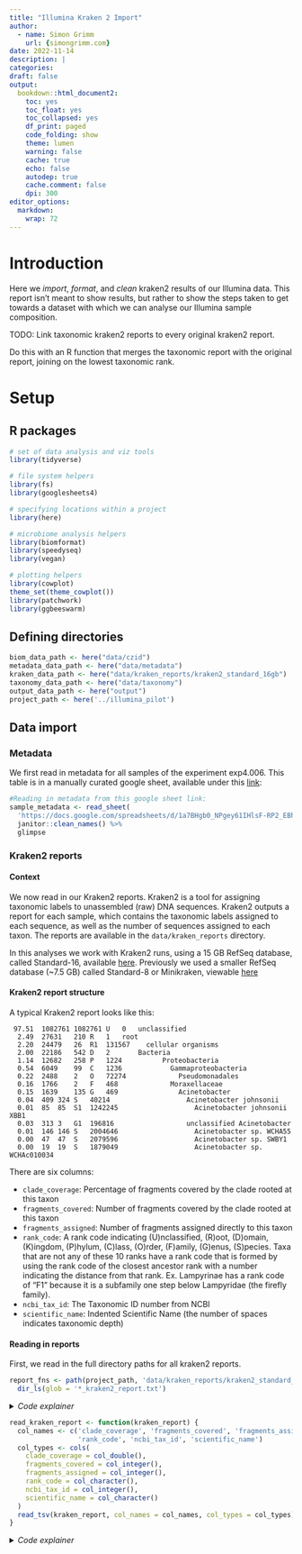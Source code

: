 ```yaml
---
title: "Illumina Kraken 2 Import"
author:
  - name: Simon Grimm
    url: {simongrimm.com}
date: 2022-11-14
description: |
categories:
draft: false
output:
  bookdown::html_document2:
    toc: yes
    toc_float: yes
    toc_collapsed: yes
    df_print: paged
    code_folding: show
    theme: lumen
    warning: false
    cache: true
    echo: false
    autodep: true
    cache.comment: false
    dpi: 300
editor_options:
  markdown:
    wrap: 72
---
```




# Introduction
Here we *import*, *format*, and *clean* kraken2 results of our Illumina data. This report isn't meant to show results, but rather to show the steps taken to get towards a dataset with which we can analyse our Illumina sample composition.

TODO: Link taxonomic kraken2 reports to every original kraken2 report.

Do this with an R function that merges the taxonomic report with the original report, joining on the lowest taxonomic rank.

# Setup

## R packages

```r
# set of data analysis and viz tools
library(tidyverse)

# file system helpers
library(fs)
library(googlesheets4)

# specifying locations within a project
library(here)

# microbiome analysis helpers
library(biomformat)
library(speedyseq)
library(vegan)

# plotting helpers
library(cowplot)
theme_set(theme_cowplot())
library(patchwork)
library(ggbeeswarm)
```

## Defining directories

```r
biom_data_path <- here("data/czid")
metadata_data_path <- here("data/metadata")
kraken_data_path <- here("data/kraken_reports/kraken2_standard_16gb")
taxonomy_data_path <- here("data/taxonomy")
output_data_path <- here("output")
project_path <- here('../illumina_pilot')
```

## Data import

### Metadata
We first read in metadata for all samples of the experiment exp4.006. This table is in a manually curated google sheet, available under this [link](https://docs.google.com/spreadsheets/d/1a7BHgb0_NPgey61IHlsF-RP2_EBhAUyW4e377oHQs1k/edit):
```r
#Reading in metadata from this google sheet link:
sample_metadata <- read_sheet(
  'https://docs.google.com/spreadsheets/d/1a7BHgb0_NPgey61IHlsF-RP2_EBhAUyW4e377oHQs1k/edit') %>%
  janitor::clean_names() %>%
  glimpse
```

### Kraken2 reports

#### Context

We now read in our Kraken2 reports. Kraken2 is a tool for assigning taxonomic labels to unassembled (raw) DNA sequences. Kraken2 outputs a report for each sample, which contains the taxonomic labels assigned to each sequence, as well as the number of sequences assigned to each taxon. The reports are available in the `data/kraken_reports` directory.

In this analyses we work with Kraken2 runs, using a 15 GB RefSeq database, called Standard-16, available [here](https://benlangmead.github.io/aws-indexes/k2). Previously we used a smaller RefSeq database (~7.5 GB) called Standard-8 or Minikraken, viewable [here](https://benlangmead.github.io/aws-indexes/k2#:~:text=to%20use%20it.-,Kraken%202%20/%20Bracken%20Refseq%20indexes,-Starting%20Fall%202020)

#### Kraken2 report structure

A typical Kraken2 report looks like this:

```
 97.51	1082761	1082761	U	0	unclassified
  2.49	27631	210	R	1	root
  2.20	24479	26	R1	131567	  cellular organisms
  2.00	22186	542	D	2	    Bacteria
  1.14	12682	258	P	1224	      Proteobacteria
  0.54	6049	99	C	1236	        Gammaproteobacteria
  0.22	2488	2	O	72274	          Pseudomonadales
  0.16	1766	2	F	468	            Moraxellaceae
  0.15	1639	135	G	469	              Acinetobacter
  0.04	409	324	S	40214	                Acinetobacter johnsonii
  0.01	85	85	S1	1242245	                  Acinetobacter johnsonii XBB1
  0.03	313	3	G1	196816	                unclassified Acinetobacter
  0.01	146	146	S	2004646	                  Acinetobacter sp. WCHA55
  0.00	47	47	S	2079596	                  Acinetobacter sp. SWBY1
  0.00	19	19	S	1879049	                  Acinetobacter sp. WCHAc010034
```

There are six columns:

 - `clade_coverage`: Percentage of fragments covered by the clade rooted at this taxon
 - `fragments_covered`: Number of fragments covered by the clade rooted at this taxon
 - `fragments_assigned`: Number of fragments assigned directly to this taxon
 - `rank_code`: A rank code indicating (U)nclassified, (R)oot, (D)omain, (K)ingdom, (P)hylum, (C)lass,
(O)rder, (F)amily, (G)enus, (S)pecies. Taxa that are not any of these 10 ranks have a
rank code that is formed by using the rank code of the closest ancestor rank with a
number indicating the distance from that rank. Ex. Lampyrinae has a rank code of
“F1” because it is a subfamily one step below Lampyridae (the firefly family).
 - `ncbi_tax_id`: The Taxonomic ID number from NCBI
 - `scientific_name`: Indented Scientific Name (the number of spaces indicates  taxonomic depth)

#### Reading in reports

First, we read in the full directory paths for all kraken2 reports.
```r
report_fns <- path(project_path, 'data/kraken_reports/kraken2_standard_16gb') %>%
  dir_ls(glob = '*_kraken2_report.txt')
```
<details>
  <summary>*Code explainer*</summary>
  `dir_ls` returns a vector of file paths. `Glob` allows us to use regex, matching any file path that ends with `_kraken2_report.txt`.
</details>
```r
read_kraken_report <- function(kraken_report) {
  col_names <- c('clade_coverage', 'fragments_covered', 'fragments_assigned',
                 'rank_code', 'ncbi_tax_id', 'scientific_name')
  col_types <- cols(
    clade_coverage = col_double(),
    fragments_covered = col_integer(),
    fragments_assigned = col_integer(),
    rank_code = col_character(),
    ncbi_tax_id = col_integer(),
    scientific_name = col_character()
  )
  read_tsv(kraken_report, col_names = col_names, col_types = col_types)
}
```
<details>
  <summary>*Code explainer*</summary>
  Defining a function to read in a kraken2 report. We specify the column names (`col_names) and types (`col_types`), and then use `read_tsv` to read in the given `kraken_report`.
</details>
```r
names(report_fns) <- str_extract(report_fns %>% path_file, '^.*(?=_kraken2_report.txt)')
kraken_reports <- map_dfr(report_fns, read_kraken_report, .id = 'sample')
```
<details>
  <summary>*Code explainer*</summary>
  Here we use `names()` to assign the respective sample number to each object in the vector `report_fns`, where the sample number is in the file name within the `report_fns` path file.
  We extract the file name using this regular expression `'^.*(?=kraken2_report.txt)'`. This expression
  - returns everything before the first occurrence of `kraken2_report.txt` by anchoring the start of the string (^),
  - matching any character (.= any character, * any length of text),
  - and then stopping at the first `kraken2_report.txt`.

  Next we read in each kraken2 report into an R data table. This is done with the `map_dfr` function, which maps a function onto each element of a vector, and then combines the output into a data frame.
<details>
#### Linking kraken2 reports with taxonomic information

We now want to link the resulting kraken2 dataframe with information about the full upstream taxonomy of each taxa present in `kraken2_sample_reports`.

These full taxonomies can either be created by [Kraken]([manual](https://github.com/DerrickWood/kraken2/blob/master/docs/MANUAL.markdown#:~:text=provide%20the%20option-,%2D%2Duse%2Dmpa%2Dstyle,-that%20can%20be)), or through a KrakenTools script, kraken2mpa.py, which is available [here](https://github.com/naobservatory/KrakenTools).

```r
##Integrate the following code into the mag pipeline.
#<!-- for file in data/kraken_reports/kraken2_standard_16gb/*.txt
#do
#	python3 local_scripts/KrakenTools/kreport2mpa_older_version.py -r $file -o $file.mpa
#done
#
#mkdir output/kraken/kraken2_standard_16gb
#for file in data/kraken_reports/kraken2_standard_16gb/*.mpa
#do
#  mv $file output/kraken/kraken2_standard_16gb
#done -->
```

```r
taxonomy_fns <- path(output_data_path, '/kraken/kraken2_standard_16gb') %>%
  dir_ls(glob = '*_kraken2_report.txt.mpa') %>%
  glimpse()
```
<details>
  <summary>*Code explainer*</summary>
  Again, `dir_ls` returns a vector of file paths. `Glob` allows us to use regex, matching any file path that ends with `_kraken2_report.txt.mpa`, thus matching all taxonomy reports.
</details>
```r
read_kraken_taxonomy <- function(kraken_taxonomy) {
  col_names <- c('full_taxonomy', 'fragments_covered')
  col_types <- cols(
    full_taxonomy = col_character(),
    fragments_covered = col_integer()
  )
  read_tsv(kraken_taxonomy, col_names = col_names, col_types = col_types)
}
```
<details>
  <summary>*Code explainer*</summary>
  Defining a function to read in a kraken2 taxonomy report (txt.mpa). We specify the column names (`col_names) and types (`col_types`), and then use `read_tsv` to read in the given `kraken_t`.
</details>
```r
names(taxonomy_fns) <- str_extract(taxonomy_fns %>% path_file, '^.*(?=_kraken2_report.txt.mpa)')
kraken_taxonomies <- map_dfr(taxonomy_fns, read_kraken_taxonomy, .id = 'sample') %>%
  mutate_if(is.character, tolower) %>%
  mutate_if(is.character, ~str_replace_all(., ' ', '_')) %>%
  glimpse()
```

Now we want to turn the full taxonomy column into several taxonomic ranks. We can do this by splitting the full taxonomy column on the |.
```r
#Finish explainer of code below
kraken_taxonomies_expanded <- kraken_taxonomies %>%
  mutate(
    kingdom = str_extract(full_taxonomy, "(?<=^k__)[^|]+"),
    phylum  = str_extract(full_taxonomy, "(?<=p__)[^|]+"),
    class   = str_extract(full_taxonomy, "(?<=c__)[^|]+"),
    order   = str_extract(full_taxonomy, "(?<=o__)[^|]+"),
    family  = str_extract(full_taxonomy, "(?<=f__)[^|]+"),
    genus   = str_extract(full_taxonomy, "(?<=g__)[^|]+"),
    species = str_extract(full_taxonomy, "(?<=s__)[^|]+")
  )

```
<details>
  <summary>*Code explainer*</summary>
  Positive Lookbehind (?<=c__)
  Assert that the Regex below matches
  c__ matches the characters c__ literally (case sensitive)
  Match a single character not present in the list below [^|]
  + matches the previous token between one and unlimited times, as many times as possible, giving back as needed (greedy)
  | matches the character | with index 12410 (7C16 or 1748) literally (case sensitive)
</details>

```


```r
taxonomy_reference <- read_csv(path(taxonomy_data_path, 'taxonomy_reference.csv'), skip = 1) %>%
  janitor::clean_names() %>%
  # remove unused columns
  select(where(~!all(is.na(.)))) %>%
  mutate_if(is.character, tolower) %>%
  mutate_if(is.character, ~str_replace_all(., ' ', '_')) %>%
  glimpse
```

## Linking genome composition information with kraken2 entries

We have useful metadata about ~all viral species in the ICTV table ([source](https://ictv.global/vmr)), viewable as a google sheet [here](https://docs.google.com/spreadsheets/d/1mufrHxLlTnDR37YLnWeauXYXTm0dZKXYoPOiMemP2GY/edit?usp=sharing).

We have **three different ways** of linking viruses persent in the kraken2 reports with the ICTV table:

 1. Link entries by species name.
 2. Link virus genome composition by identifying common higher taxonomic lebels (e.g. family, genus, order, etc.) between the ICTV table and the kraken2 reports. These higher taxonomic levels would need to only have one possible genome composition state.

### Linking entries by species name

Let's try to link the viruses by species name first.

First, we subset all viral species taxonomies from the kraken2 taxonomic reports.
```r
kraken_viral_species <- kraken_taxonomies_expanded %>%
  # Extracting all Viruses
  filter(kingdom == 'viruses') %>%
  # Dropping all rows with NA values in the species column
  filter(!is.na(species)) %>%
  glimpse()
```

Then we define two functions both creating a vector, returning TRUE if a given **species** or **genus** name is present in the ICTV table.

```r
logical_virus_presence <- function(virus) {
  if (virus %in% taxonomy_reference$species) {
    return(TRUE)
  } else if (virus %in% taxonomy_reference$virus_name_s) {
    return(TRUE)
  } else {
    return(FALSE)
}}

logical_genus_presence <- function(genus) {
  if (genus %in% taxonomy_reference$genus) {
    return(TRUE)
  } else {
    return(FALSE)
}}
```

Running functions on our subset taxnomies `kraken_viral_species`. We can then combine the results to end up with a logical vector, indicating true wherever either a kraken species or a genus matches in the ICTV table.

```r
virus_present <- map(kraken_viral_species$species, logical_virus_presence) %>%
  as.logical()

genus_present <- map(kraken_viral_species$genus, logical_genus_presence) %>%
  as.logical()

virus_or_genus_present <- (virus_present | genus_present) %>%
  sum() %>%
  glimpse
```
<details>
  <summary>*Code explainer*</summary>
  | is a logical OR operator, which returns TRUE if either of the two arguments are TRUE. We can use this to combine the results of the two functions, to end up with a logical vector, indicating true wherever either a kraken species or a genus matches in the ICTV table. More on Boolean algebra can be found [here](https://r4ds.hadley.nz/logicals.html#fig-bool-ops:~:text=Once%20you%20have%20multiple%20logical%20vectors%2C%20you%20can%20combine%20them%20together%20using%20Boolean%20algebra.%20In%20R%2C%20%26%20is%20%E2%80%9Cand%E2%80%9D%2C%20%7C%20is%20%E2%80%9Cor%E2%80%9D%2C%20!%20is%20%E2%80%9Cnot%E2%80%9D%2C%20and%20xor()%20is%20exclusive%20or2.)
</details>

Doing this we find that only **`r virus_or_genus_present`** of the **`r length(kraken_viral_species$species)`** species in the kraken2 match onto the ICTV table, either by species or genus name. This equates to **`r round((virus_or_genus_present / length(kraken_viral_species$species) *100))` %** of species in our kraken2 analyses.

### Linking entries through higher taxonomic ranks

We could thus try to link genome composition to our kraken2 species', by identifying higher taxonomic ranks that are more likely to be homogenous between both ICTV and Kraken2 taxonomies. We've previously created these taxonomies this by using kreport2mpa.py; the output files are found under `output/kraken/kraken2_standard_16gb/*.txt.mpa`.

Next, we want to identify on which taxonomic level we want to link entries. We do this by figuring out which taxonomic level in the ICTV table is easily linkable while also maintaining unique genome composition.

TODO - delete the latter: As seen below there are more than 1400 species that do not have the same genome composition as other species in their genus. This means that we cannot link entries by genus, as this would result in a lot of misclassifications.

**As of now it seems we will have to link entries in various ways, as there is no single taxonomic level that is both homogenous and linkable.**



### Reflecting on what I'm trying to do here

I have now created full taxonomies for the kraken2 data. What we now want to do is link the genome composition info of the ICTV table to our kraken2 species data, either linking on species or genus. For this we
 1. String split genome composition information along into four columns containing i) single stranded or double stranded, ii) DNA, and RNA, iii) and + or - or +/-, and iv) RT or non -RT.
 2. Then we match the kraken2 data, first on species where we add all genome composition information.
 3. For sequences that do not match on species, we match on genus. Here we group_by genus, checking if any genome composition information is **ambiquous**. If this is the case, we will enter that value. If there is no value for this category of genome composition, we will return NA.


```r
#Pseudocode: Add four columns, each containing a single genome composition category
taxonomy_reference_split_genome_comp <- taxonomy_reference %>%
  mutate(
    single_stranded_double_stranded = str_extract(genome_composition, 'ss|ds'),
    dna_rna = str_extract(genome_composition, 'dna|rna'),
    plus_minus = str_extract(genome_composition, '\\(\\+\\)|\\(\\-\\)|\\(\\+/-\\)'),
    rt_non_rt = str_extract(genome_composition, '-rt|non-rt')
  )

#Count number of occurences for each of unique genome composition
count_subset_genome_composition <- function (taxonomy_reference_split_genome_comp) {
  #Count number of occurences for each of unique genome composition
  taxonomy_reference_split_genome_comp %>%
    count(single_stranded_double_stranded) %>%
    print

  taxonomy_reference_split_genome_comp %>%
    count(dna_rna) %>%
    print

  taxonomy_reference_split_genome_comp %>%
    count(plus_minus) %>%
    print

  taxonomy_reference_split_genome_comp %>%
    count(rt_non_rt) %>%
    print
}

count_subset_genome_composition(taxonomy_reference_split_genome_comp)

```


Linking taxonomic information to `kraken_viral_species` by species

```r
kraken_reports_with_taxonomies_viral_species <- kraken_viral_species %>%
  select(!full_taxonomy) %>% #Dropping full taxonomy column as information is now redundant
    left_join(
      kraken_reports %>% #Subselecting all rows of interest
        select(
          sample,
          scientific_name,
          clade_coverage,
          fragments_assigned,
          ncbi_tax_id) %>%
        mutate_if(is.character, tolower) %>%
        mutate_if(is.character, ~str_replace_all(., ' ', '_')), #Turning all character variables into snake_case
      by = c('species' = 'scientific_name', 'sample' = 'sample') #Joining on species name and sample
    )
```
<details>
  <summary>*Code explainer*</summary>
  TODO: Explain by clause
  It is important to use `by` with both `sample` and `species` as there are multiple entries for the same species in the kraken2 report. This is because the same species can be found in multiple samples. We thus need to join on the unique combinations of species and sample.
</details>
```

Adding viral genome composition info to `kraken_viral_species_complete`

```r

create_gen_comp_records_on_species <- function(line_species) {
  mutate(
        single_stranded_double_stranded = taxonomy_reference_split_genome_comp %>%
          filter(species == line_species) %>%
          pull(single_stranded_double_stranded),
        dna_rna = taxonomy_reference_split_genome_comp %>%
          filter(species == line_species) %>%
          pull(dna_rna),
        plus_minus = taxonomy_reference_split_genome_comp %>%
          filter(species == line_species) %>%
          pull(plus_minus),
        rt_non_rt = taxonomy_reference_split_genome_comp %>%
          filter(species == line_species) %>%
          pull(rt_non_rt)
      )
}

create_gen_comp_records_on_genus <- function(line_genus) {
  #Checking if any genome composition information is non_unique on the genus level, and thus ambiguous on the species level.
  taxonomy_lines <- taxonomy_reference_split_genome_comp %>%
      filter(genus == line_genus)
  #Checking if double stranded/single stranded is ambiguous
  if (taxonomy_lines %>% pull(single_stranded_double_stranded) %>%
  unique() %>%
  length() == 1)
  {
      mutate(
        single_stranded_double_stranded = single_stranded_double_stranded
        )
  } else {
      mutate(
        single_stranded_double_stranded = 'ambiguous'
        )
  }
  #Checking if DNA/RNA is ambiguous
  if (taxonomy_lines %>% pull(dna_rna) %>%
    unique() %>%
    length() == 1)
    {
      mutate(
        dna_rna = dna_rna
        )
  } else {
      mutate(
        dna_rna = 'ambiguous'
        )
  }
  #Checking if plus/minus is ambiguous
  if (taxonomy_lines %>% pull(plus_minus) %>%
    unique() %>%
    length() == 1 )
    {
      mutate(
        plus_minus = plus_minus
        )
  }
  else {
      mutate(
        plus_minus = 'ambiguous'
        )
  }
  #Checking if RT/non-RT is ambiguous
  if (taxonomy_lines %>% pull(rt_non_rt) %>%
    unique() %>%
    length() == 1 )
    {
      mutate(
        rt_non_rt = rt_non_rt
        )
  }
  else {
      mutate(
        rt_non_rt = 'ambiguous'
        )
  }
}






#Creating a function that adds the genome composition information to the kraken_viral_species_complete

add_species_genome_comp <- function(sample_report_line) {
  if (sample_report_line$species %in% taxonomy_reference_split_genome_comp$species)
  {
    #If the species matches `species` in taxonomy reference, we add the desired_columns to the sample_report_line
    create_gen_comp_records_on_species(species)

  }
  else if (sample_report_line$species %in% taxonomy_reference_split_genome_comp$virus_name_s)
  {
      #If the species matches `virus_name_s` in taxonomy reference, we add the desired_columns to the sample_report_line
      create_gen_comp_records_on_species(species)

  }
  else if (sample_report_line$genus %in% taxonomy_reference_split_genome_comp$genus)
  {
      #If the genus matches `genus` in taxonomy reference, we add the desired_columns to the sample_report_line
      create_gen_comp_records_on_genus(genus)
    return(FALSE)
}
}

```


```r
kraken_reports_complete <- map(kraken_reports_with_taxonomies_viral_species, add_species_genome_comp)
```

```r
#deprecated
# pull_taxonomy_rows <- function(kraken_report) {
#    desired_taxa <- template_taxonomy$taxonomy %>%
#      Extracting the lowest taxonomic rank
#      str_extract('([^__]*)$')
#    kraken_report %>%
#      filter(scientific_name %in% desired_taxa)
# }

# desired_rows <- pull_taxonomy_rows(kraken_reports)
```
<details>
  <summary>*Code explainer*</summary>
  We first extract the lowest taxonomic rank from the template taxonomy report. This is done by using the regular expression `([^__]*)$`. This expression
  - looks backward from the end of the file with `$`,
  - and eturns everything before the last occurrence of `__` by anchoring the end of the string (^) at `__`.

  Next, we filter the given `kraken_report` report to only include the rows that contain the desired taxa, by matching on their scientific name, which equals the entries lowest taxonomic rank.
</details>


```r
non_unique_composition_genus <- taxonomy_reference %>%
  group_by(genus) %>%
  #Filter all genera with more than one genome composition
  filter(n_distinct(genome_composition) > 1) %>%
  nrow %>%
  glimpse

composition_w_o_pos_neg <- taxonomy_reference %>%
  mutate(
    genome_composition = str_replace_all(genome_composition, '\\(\\+/-\\)', ''),
    genome_composition = str_replace_all(genome_composition, '\\(\\+\\)', ''),
    genome_composition = str_replace_all(genome_composition, '\\(\\-\\)', '')
  )

non_unique_composition_genus_w_o_pos_neg <- composition_w_o_pos_neg %>%
  group_by(genus) %>%
  #Filter all genera with more than one genome composition
  filter(n_distinct(genome_composition) > 1) %>%
  nrow %>%
  glimpse


non_unique_composition_family_w_o_pos_neg <- composition_w_o_pos_neg %>%
  group_by(family) %>%
  #Filter all genera with more than one genome composition
  filter(n_distinct(genome_composition) > 1) %>%
  nrow %>%
  glimpse

non_unique_composition_family <- taxonomy_reference %>%
  group_by(family) %>%
  #Filter all genera with more than one genome composition
  filter(n_distinct(genome_composition) > 1) %>%
  nrow %>%
  glimpse


unique(composition_w_o_pos_neg$genome_composition) %>%
  print

unique(taxonomy_reference$genome_composition) %>%
  print

non_unique_composition_family <- taxonomy_reference %>%
  group_by(family) %>%
  #Filter all genera with more than one genome composition
  filter(n_distinct(genome_composition) > 1) %>%
  glimpse


taxonomy_reference %>% glimpse



# summarise(unique_composition = n_distinct(genome_composition)) %>%
# #Checking if there are any genera with more than one genome composition
# filter(unique_composition > 1) %>%
# glimpse
```



```r
#How many species have attached genome composition information?
taxonomy_reference %>%
  filter(!is.na(genome_composition)) %>%
  nrow() %>%
  print

virus_or_genus_present %>% sum %>% glimpse

taxonomy_reference %>%
  nrow() %>%
  glimpse
```


















# Outdated code - ignore


```r
# If using VSCode You will need to switch to the bash kernel to run this.

# Or, you can try this: https://www.ncbi.nlm.nih.gov/guide/howto/dwn-records/

# for ACC in

# #Read out the first column of the file 10170_full_taxonomy.txt
# for ACC in cut -f 1 10170_full_taxonomy.txt |\
# echo
# # Remove the first line (the header)
# MK064563 MH447526 AM087120 AM087121 AM087122 AM087123 EU545650 AF440571
# do
#    echo -n -e "$ACC\t"
#    # Now we cut the taxid from the line. The taxid is between the '>' and '<' characters. -d '>' means cut on the '>' character, -f 2 means take the second field (the one after the cut). -d '<' means cut on the '<' character, -f 1 means take the first field (the one before the cut).
#    curl -s "https://eutils.ncbi.nlm.nih.gov/entrez/eutils/efetch.fcgi?db=nuccore&id=${ACC}&rettype=fasta&retmode=xml" |\
#    grep TSeq_taxid |\
#    cut -d '>' -f 2 |\
#    cut -d '<' -f 1 |\
#    tr -d "\n"
#    echo
#  done
```

### Tax table

We could create the tax table either by inferring the taxonomy from the kraken2 reports, or by using the ictv taxonomy table. I will try both approaches.

#### ICTV Taxonomy

```r


#Creating a csv, both only containing usable genbank ids, and usable refseq ids.

genbank_accessions <- taxonomy_reference %>%
  select(virus_genbank_accession) %>%
  distinct(virus_genbank_accession, .keep_all = TRUE) %>% #select unique species
  filter(!is.na(virus_genbank_accession)) %>% #drop NA entries
  filter(!str_detect(virus_genbank_accession, ' ')) %>% #drop entries with spaces
  filter(!str_detect(virus_genbank_accession, ':')) %>% #drop entries with colons
  write.csv(path(taxonomy_data_path, 'virus_genbank_accession.csv'), row.names = FALSE)

taxonomy_reference %>%
  select(virus_refseq_accession) %>%
  distinct(virus_refseq_accession) %>%
  filter(!is.na(virus_refseq_accession)) %>%
  filter(!str_detect(virus_refseq_accession, ' ')) %>%
  write.csv(path(taxonomy_data_path, 'virus_refseq_accession.csv'), row.names = FALSE)

```


```r
#Number of rows in the kraken2 composite taxonomy dataframe
nrow(kraken_viral_species)
```



## Creating an otu table from the kraken2 reports
To get where we want we first need to take a look at how our kraken2 dataframes look like.

From this table we can see that we have a lot of information that we don't need. We only need the ncbi_tax_id and the fragments_assigned of all species. We can filter down to these columns using the select function and filter down to the species level using the filter function.

We combine these steps in a function called fun_subset_otu_table.

**ACTION** The final line of code in the function below should rename the fragments_covered column to the sample name. Using deparse(substitute(.))


## Building the phyloseq object

Now that we have both our metadata and our otu table we can build our phyloseq object. We start by creating a sample_data object from our metadata dataframe.

**ACTION** Code is not working yet. Likely due to mismatches (of unknown nature) between the otu_table and the sample_data. Also, the tax_table still needs to be created, as outlined earlier.
```r
#ps <- phyloseq(
#  otu_table(otu_kraken %>% as.matrix, taxa_are_rows = TRUE),
#  sample_data(sample_metadata)
#)
```
